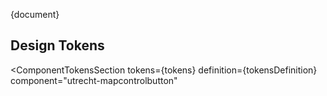 
<Meta title="CSS Component/Map Control Button/README" />

<Description>{document}</Description>

## Design Tokens

<ComponentTokensSection
  tokens={tokens}
  definition={tokensDefinition}
  component="utrecht-mapcontrolbutton"
></ComponentTokensSection>
